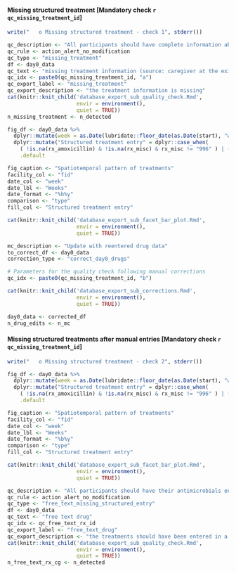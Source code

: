 #### Missing structured treatment [Mandatory check `r qc_missing_treatment_id`]

```r
write("   o Missing structured treatment - check 1", stderr())
```

```r
qc_description <- "All participants should have complete information about the treatment at the facility for their Day 0 visit."
qc_rule <- action_alert_no_modification
qc_type <- "missing_treatment"
df <- day0_data
qc_text <- "missing treatment information (source: caregiver at the exit of the consultation)"
qc_idx <- paste0(qc_missing_treatment_id, "a")
qc_export_label <- "missing_treatment"
qc_export_description <- "the treatment information is missing"
cat(knitr::knit_child('database_export_sub_quality_check.Rmd',
                      envir = environment(),
                      quiet = TRUE))
n_missing_treatment <- n_detected
```

```r
fig_df <- day0_data %>%
  dplyr::mutate(week = as.Date(lubridate::floor_date(as.Date(start), "week", week_start = getOption("lubridate.week.start", 1)))) %>% 
  dplyr::mutate("Structured treatment entry" = dplyr::case_when(
    ( !is.na(rx_amoxicillin) & !is.na(rx_misc) & rx_misc != "996" ) | ( is.na(rx_amoxicillin_hf) & ( is.na(rx_misc_hf) | rx_misc_hf == "996" ) ) ~ "a) Yes",
    .default                                                                                                                                     = "b) No"))

fig_caption <- "Spatiotemporal pattern of treatments"
facility_col <- "fid"
date_col <- "week"
date_lbl <- "Weeks"
date_format <- "%b%y"
comparison <- "type"
fill_col <- "Structured treatment entry"

cat(knitr::knit_child('database_export_sub_facet_bar_plot.Rmd',
                      envir = environment(),
                      quiet = TRUE))
```

```r
mc_description <- "Update with reentered drug data"
to_correct_df <- day0_data
correction_type <- "correct_day0_drugs"

# Parameters for the quality check following manual corrections
qc_idx <- paste0(qc_missing_treatment_id, "b")

cat(knitr::knit_child('database_export_sub_corrections.Rmd',
                      envir = environment(),
                      quiet = TRUE))

day0_data <- corrected_df
n_drug_edits <- n_mc
```

#### Missing structured treatments after manual entries [Mandatory check `r qc_missing_treatment_id`]

```r
write("   o Missing structured treatment - check 2", stderr())
```

```r
fig_df <- day0_data %>%
  dplyr::mutate(week = as.Date(lubridate::floor_date(as.Date(start), "week", week_start = getOption("lubridate.week.start", 1)))) %>% 
  dplyr::mutate("Structured treatment entry" = dplyr::case_when(
    ( !is.na(rx_amoxicillin) & !is.na(rx_misc) & rx_misc != "996" ) | ( is.na(rx_amoxicillin_hf) & ( is.na(rx_misc_hf) | rx_misc_hf == "996" ) ) ~ "a) Yes",
    .default                                                                                                                                     = "b) No"))

fig_caption <- "Spatiotemporal pattern of treatments"
facility_col <- "fid"
date_col <- "week"
date_lbl <- "Weeks"
date_format <- "%b%y"
comparison <- "type"
fill_col <- "Structured treatment entry"

cat(knitr::knit_child('database_export_sub_facet_bar_plot.Rmd',
                      envir = environment(),
                      quiet = TRUE))
```

```r
qc_description <- "All participants should have their antimicrobials entered in a structured way and not in free text to facilitate the statistical analysis."
qc_rule <- action_alert_no_modification
qc_type <- "free_text_missing_structured_entry"
df <- day0_data
qc_text <- "free text drug"
qc_idx <- qc_free_text_rx_id
qc_export_label <- "free_text_drug"
qc_export_description <- "the treatments should have been entered in a structured manner"
cat(knitr::knit_child('database_export_sub_quality_check.Rmd',
                      envir = environment(),
                      quiet = TRUE))
n_free_text_rx_cg <- n_detected
```
